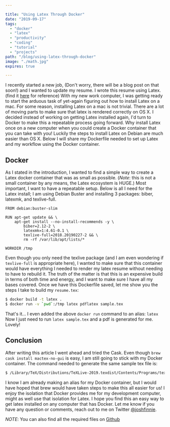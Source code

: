 ```yaml
---

title: "Using Latex Through Docker"
date: "2019-09-17"
tags:
  - "docker"
  - "latex"
  - "productivity"
  - "coding"
  - "tutorial"
  - "projects"
path: "/blog/using-latex-through-docker"
image: "./math.jpg"
expires: true

---
```



I recently started a new job, (Don't worry, there will be a blog post on that soon!) and I wanted to update my resume.
I wrote this resume using Latex. (find it [here](https://github.com/joshfinnie/resume) for reference)
With my new work computer, I was getting ready to start the arduous task of yet-again figuring out how to install Latex
on a mac. For some reason, installing Latex on a mac is not trivial.  There are a lot of moving parts to make sure that
latex is rendered correctly on OS X. I decided instead of working on getting Latex installed again, I'd turn to Docker
to make this a repeatable process going forward. Why install Latex once on a new computer when you could create a Docker
container that you can take with you! Luckily the steps to install Latex on Debian are much easier than OS X. Below I
will share my Dockerfile needed to set up Latex and my workflow using the Docker container.

## Docker

As I stated in the introduction, I wanted to find a simple way to create a Latex docker container that was as small as
possible. (*Note*: this is not a small container by any means, the Latex ecosystem is HUGE.) Most important, I want to have
a repeatable setup. Below is all I need for the Latex install; I am using Debian Buster and installing 3 packages:
biber, latexmk, and texlive-full.

```docker
FROM debian:buster-slim

RUN apt-get update && \
    apt-get install --no-install-recommends -y \
        biber=2.12-2 \
        latexmk=1:4.61-0.1 \
        texlive-full=2018.20190227-2 && \
        rm -rf /var/lib/apt/lists/*

WORKDIR /tmp
```

Even though you only need the texlive package (and I am even wondering if `texlive-full` is appropriate here), I wanted to
make sure that this container would have everything I needed to render my latex resume without needing to have to rebuild
it. The truth of the matter is that this is an expensive build in terms of both time and energy, and I want to make sure I
have all my bases covered. Once we have this Dockerfile saved, let me show you the steps I take to build my `resume.tex`:

```bash
$ docker build -t latex .
$ docker run -v `pwd`:/tmp latex pdflatex sample.tex
```

That's it... I even added the above `docker run` command to an alias: `latex` Now I just need to run `latex sample.tex` and
a pdf is generated for me. Lovely!

## Conclusion

After writing this article I went ahead and tried the Cask. Even though `brew cask install mactex-no-gui` is easy, I am still
going to stick with my Docker container. The command needed to generate the same sample tex file is:

```bash
$ /Library/TeX/Distributions/TeXLive-2019.texdist/Contents/Programs/texbin/pdflatex sample.tex
```

I know I am already making an alias for my Docker container, but I would have hoped that brew would have taken steps to make this
all easier for us! I enjoy the isolation that Docker provides me for my development computer, might as well use that isolation for
Latex. I hope you find this an easy way to get latex installed on any computer that has Docker. Let me know if you have any
question or comments, reach out to me on Twitter [@joshfinnie](https://twitter.com/joshfinnie).

*NOTE*: You can also find all the required files on [Github](https://github.com/joshfinnie/latex-docker)

<Unsplash name="Roman Mager" url="roman_lazygeek" />
